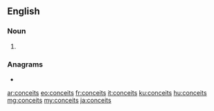 ==English==

===Noun===
{{head|en|noun plural form}}

# {{plural of|conceit|lang=en}}

===Anagrams===
* {{l|en|C-section}}

[[ar:conceits]]
[[eo:conceits]]
[[fr:conceits]]
[[it:conceits]]
[[ku:conceits]]
[[hu:conceits]]
[[mg:conceits]]
[[my:conceits]]
[[ja:conceits]]
